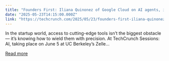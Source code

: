 ```yaml
---
title: "Founders First: Iliana Quinonez of Google Cloud on AI agents, infrastructure, and democratization at TechCrunch Sessions: AI"
date: "2025-05-23T14:15:00.000Z"
link: "https://techcrunch.com/2025/05/23/founders-first-iliana-quinonez-of-google-cloud-on-ai-agents-infrastructure-and-democratization-at-techcrunch-sessions-ai/"
---
```


In the startup world, access to cutting-edge tools isn’t the biggest obstacle — it’s knowing how to wield them with precision. At TechCrunch Sessions: AI, taking place on June 5 at UC Berkeley’s Zelle...

[Read more](https://techcrunch.com/2025/05/23/founders-first-iliana-quinonez-of-google-cloud-on-ai-agents-infrastructure-and-democratization-at-techcrunch-sessions-ai/)
